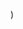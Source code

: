 
  <YouTubeLayout
    courseName="Scary Maze"
    lessonName="Change level by 1 then broadcast load level"
    path={useRouter().pathname}
    showPrev
    showNext
    videoId="2TUHIBskAuk"
  />
)
